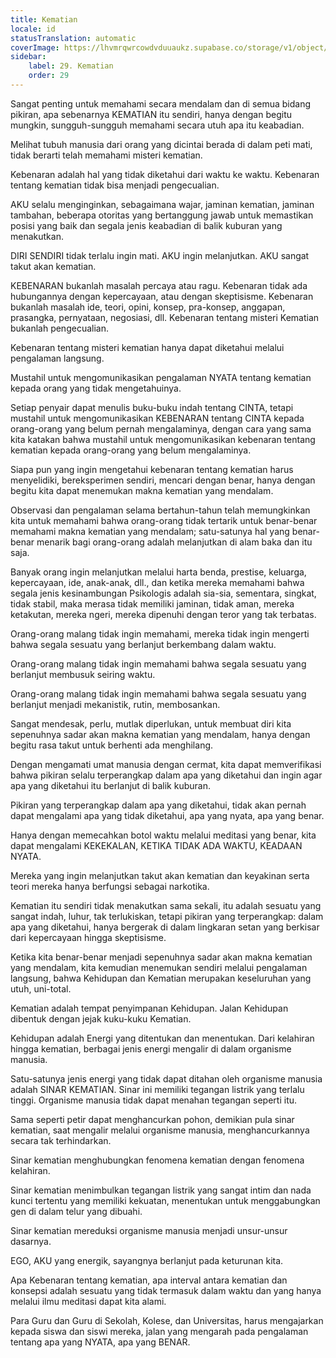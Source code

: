 ```yaml
---
title: Kematian
locale: id
statusTranslation: automatic
coverImage: https://lhvmrqwrcowdvduuaukz.supabase.co/storage/v1/object/public/strapi-uploads/small_cover-educacion-fundamental.webp-2d51a7828a2b1309555be27f7e2a61a0.webp
sidebar:
    label: 29. Kematian
    order: 29
---
```

Sangat penting untuk memahami secara mendalam dan di semua bidang pikiran, apa sebenarnya KEMATIAN itu sendiri, hanya dengan begitu mungkin, sungguh-sungguh memahami secara utuh apa itu keabadian.

Melihat tubuh manusia dari orang yang dicintai berada di dalam peti mati, tidak berarti telah memahami misteri kematian.

Kebenaran adalah hal yang tidak diketahui dari waktu ke waktu. Kebenaran tentang kematian tidak bisa menjadi pengecualian.

AKU selalu menginginkan, sebagaimana wajar, jaminan kematian, jaminan tambahan, beberapa otoritas yang bertanggung jawab untuk memastikan posisi yang baik dan segala jenis keabadian di balik kuburan yang menakutkan.

DIRI SENDIRI tidak terlalu ingin mati. AKU ingin melanjutkan. AKU sangat takut akan kematian.

KEBENARAN bukanlah masalah percaya atau ragu. Kebenaran tidak ada hubungannya dengan kepercayaan, atau dengan skeptisisme. Kebenaran bukanlah masalah ide, teori, opini, konsep, pra-konsep, anggapan, prasangka, pernyataan, negosiasi, dll. Kebenaran tentang misteri Kematian bukanlah pengecualian.

Kebenaran tentang misteri kematian hanya dapat diketahui melalui pengalaman langsung.

Mustahil untuk mengomunikasikan pengalaman NYATA tentang kematian kepada orang yang tidak mengetahuinya.

Setiap penyair dapat menulis buku-buku indah tentang CINTA, tetapi mustahil untuk mengomunikasikan KEBENARAN tentang CINTA kepada orang-orang yang belum pernah mengalaminya, dengan cara yang sama kita katakan bahwa mustahil untuk mengomunikasikan kebenaran tentang kematian kepada orang-orang yang belum mengalaminya.

Siapa pun yang ingin mengetahui kebenaran tentang kematian harus menyelidiki, bereksperimen sendiri, mencari dengan benar, hanya dengan begitu kita dapat menemukan makna kematian yang mendalam.

Observasi dan pengalaman selama bertahun-tahun telah memungkinkan kita untuk memahami bahwa orang-orang tidak tertarik untuk benar-benar memahami makna kematian yang mendalam; satu-satunya hal yang benar-benar menarik bagi orang-orang adalah melanjutkan di alam baka dan itu saja.

Banyak orang ingin melanjutkan melalui harta benda, prestise, keluarga, kepercayaan, ide, anak-anak, dll., dan ketika mereka memahami bahwa segala jenis kesinambungan Psikologis adalah sia-sia, sementara, singkat, tidak stabil, maka merasa tidak memiliki jaminan, tidak aman, mereka ketakutan, mereka ngeri, mereka dipenuhi dengan teror yang tak terbatas.

Orang-orang malang tidak ingin memahami, mereka tidak ingin mengerti bahwa segala sesuatu yang berlanjut berkembang dalam waktu.

Orang-orang malang tidak ingin memahami bahwa segala sesuatu yang berlanjut membusuk seiring waktu.

Orang-orang malang tidak ingin memahami bahwa segala sesuatu yang berlanjut menjadi mekanistik, rutin, membosankan.

Sangat mendesak, perlu, mutlak diperlukan, untuk membuat diri kita sepenuhnya sadar akan makna kematian yang mendalam, hanya dengan begitu rasa takut untuk berhenti ada menghilang.

Dengan mengamati umat manusia dengan cermat, kita dapat memverifikasi bahwa pikiran selalu terperangkap dalam apa yang diketahui dan ingin agar apa yang diketahui itu berlanjut di balik kuburan.

Pikiran yang terperangkap dalam apa yang diketahui, tidak akan pernah dapat mengalami apa yang tidak diketahui, apa yang nyata, apa yang benar.

Hanya dengan memecahkan botol waktu melalui meditasi yang benar, kita dapat mengalami KEKEKALAN, KETIKA TIDAK ADA WAKTU, KEADAAN NYATA.

Mereka yang ingin melanjutkan takut akan kematian dan keyakinan serta teori mereka hanya berfungsi sebagai narkotika.

Kematian itu sendiri tidak menakutkan sama sekali, itu adalah sesuatu yang sangat indah, luhur, tak terlukiskan, tetapi pikiran yang terperangkap: dalam apa yang diketahui, hanya bergerak di dalam lingkaran setan yang berkisar dari kepercayaan hingga skeptisisme.

Ketika kita benar-benar menjadi sepenuhnya sadar akan makna kematian yang mendalam, kita kemudian menemukan sendiri melalui pengalaman langsung, bahwa Kehidupan dan Kematian merupakan keseluruhan yang utuh, uni-total.

Kematian adalah tempat penyimpanan Kehidupan. Jalan Kehidupan dibentuk dengan jejak kuku-kuku Kematian.

Kehidupan adalah Energi yang ditentukan dan menentukan. Dari kelahiran hingga kematian, berbagai jenis energi mengalir di dalam organisme manusia.

Satu-satunya jenis energi yang tidak dapat ditahan oleh organisme manusia adalah SINAR KEMATIAN. Sinar ini memiliki tegangan listrik yang terlalu tinggi. Organisme manusia tidak dapat menahan tegangan seperti itu.

Sama seperti petir dapat menghancurkan pohon, demikian pula sinar kematian, saat mengalir melalui organisme manusia, menghancurkannya secara tak terhindarkan.

Sinar kematian menghubungkan fenomena kematian dengan fenomena kelahiran.

Sinar kematian menimbulkan tegangan listrik yang sangat intim dan nada kunci tertentu yang memiliki kekuatan, menentukan untuk menggabungkan gen di dalam telur yang dibuahi.

Sinar kematian mereduksi organisme manusia menjadi unsur-unsur dasarnya.

EGO, AKU yang energik, sayangnya berlanjut pada keturunan kita.

Apa Kebenaran tentang kematian, apa interval antara kematian dan konsepsi adalah sesuatu yang tidak termasuk dalam waktu dan yang hanya melalui ilmu meditasi dapat kita alami.

Para Guru dan Guru di Sekolah, Kolese, dan Universitas, harus mengajarkan kepada siswa dan siswi mereka, jalan yang mengarah pada pengalaman tentang apa yang NYATA, apa yang BENAR.

